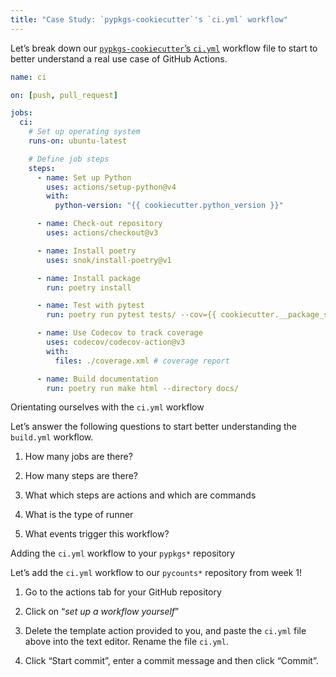 ```yaml
---
title: "Case Study: `pypkgs-cookiecutter`'s `ci.yml` workflow"
---
```


Let's break down our [`pypkgs-cookiecutter`'s `ci.yml`](https://github.com/py-pkgs/py-pkgs-cookiecutter/blob/main/%7B%7B%20cookiecutter.__package_slug%20%7D%7D/.github/workflows/ci.yml) workflow file to start to better understand a real use case of GitHub Actions.

```yaml
name: ci

on: [push, pull_request]

jobs:
  ci:
    # Set up operating system
    runs-on: ubuntu-latest

    # Define job steps
    steps:
      - name: Set up Python
        uses: actions/setup-python@v4
        with:
          python-version: "{{ cookiecutter.python_version }}"

      - name: Check-out repository
        uses: actions/checkout@v3

      - name: Install poetry
        uses: snok/install-poetry@v1

      - name: Install package
        run: poetry install

      - name: Test with pytest
        run: poetry run pytest tests/ --cov={{ cookiecutter.__package_slug }} --cov-report=xml

      - name: Use Codecov to track coverage
        uses: codecov/codecov-action@v3
        with:
          files: ./coverage.xml # coverage report

      - name: Build documentation
        run: poetry run make html --directory docs/
```

:::{.exercise}
Orientating ourselves with the `ci.yml` workflow

Let's answer the following questions to start better understanding the `build.yml` workflow.

1. How many jobs are there?

2. How many steps are there?

3. What which steps are actions and which are commands

4. What is the type of runner

5. What events trigger this workflow?
:::

:::{.exercise}
Adding the `ci.yml` workflow to your `pypkgs*` repository

Let's add the `ci.yml` workflow to our `pycounts*` repository from week 1!

1. Go to the actions tab for your GitHub repository

2. Click on "*set up a workflow yourself*"

3. Delete the template action provided to you, and paste the `ci.yml` file above into the text editor. Rename the file `ci.yml`.

4. Click "Start commit", enter a commit message and then click "Commit".
:::
